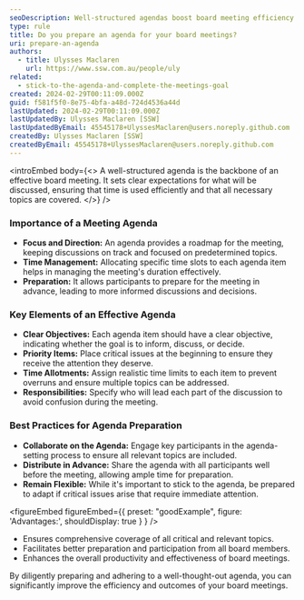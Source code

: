 ```yaml
---
seoDescription: Well-structured agendas boost board meeting efficiency and effectiveness by setting clear expectations, promoting focused discussions, and ensuring all critical topics are covered.
type: rule
title: Do you prepare an agenda for your board meetings?
uri: prepare-an-agenda
authors:
  - title: Ulysses Maclaren
    url: https://www.ssw.com.au/people/uly
related:
  - stick-to-the-agenda-and-complete-the-meetings-goal
created: 2024-02-29T00:11:09.000Z
guid: f581f5f0-8e75-4bfa-a48d-724d4536a44d
lastUpdated: 2024-02-29T00:11:09.000Z
lastUpdatedBy: Ulysses Maclaren [SSW]
lastUpdatedByEmail: 45545178+UlyssesMaclaren@users.noreply.github.com
createdBy: Ulysses Maclaren [SSW]
createdByEmail: 45545178+UlyssesMaclaren@users.noreply.github.com
---
```


<introEmbed
  body={<>
A well-structured agenda is the backbone of an effective board meeting. It sets clear expectations for what will be discussed, ensuring that time is used efficiently and that all necessary topics are covered.
  </>}
/>
### Importance of a Meeting Agenda

- **Focus and Direction:** An agenda provides a roadmap for the meeting, keeping discussions on track and focused on predetermined topics.
- **Time Management:** Allocating specific time slots to each agenda item helps in managing the meeting's duration effectively.
- **Preparation:** It allows participants to prepare for the meeting in advance, leading to more informed discussions and decisions.

### Key Elements of an Effective Agenda

- **Clear Objectives:** Each agenda item should have a clear objective, indicating whether the goal is to inform, discuss, or decide.
- **Priority Items:** Place critical issues at the beginning to ensure they receive the attention they deserve.
- **Time Allotments:** Assign realistic time limits to each item to prevent overruns and ensure multiple topics can be addressed.
- **Responsibilities:** Specify who will lead each part of the discussion to avoid confusion during the meeting.

### Best Practices for Agenda Preparation

- **Collaborate on the Agenda:** Engage key participants in the agenda-setting process to ensure all relevant topics are included.
- **Distribute in Advance:** Share the agenda with all participants well before the meeting, allowing ample time for preparation.
- **Remain Flexible:** While it's important to stick to the agenda, be prepared to adapt if critical issues arise that require immediate attention.

<figureEmbed figureEmbed={{
  preset: "goodExample",
  figure: 'Advantages:',
  shouldDisplay: true
} } />


- Ensures comprehensive coverage of all critical and relevant topics.
- Facilitates better preparation and participation from all board members.
- Enhances the overall productivity and effectiveness of board meetings.

By diligently preparing and adhering to a well-thought-out agenda, you can significantly improve the efficiency and outcomes of your board meetings.
